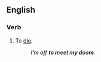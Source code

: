 ==English==

===Verb===
{{en-verb|head=[[meet]] [[one's]] [[doom]]|meets one's doom|meeting one's doom|met one's doom}}

# To [[die]].
#: ''I'm off '''to meet my doom'''.''